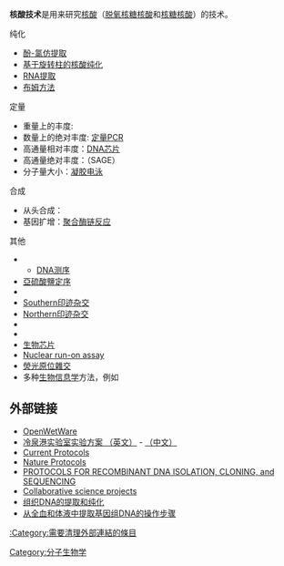 {{for|蛋白质方法|蛋白质方法}}

'''核酸技术'''是用来研究[[核酸|核酸]]（[[脱氧核糖核酸|脱氧核糖核酸]]和[[核糖核酸|核糖核酸]]）的技术。

;纯化
*[[酚-氯仿提取|酚-氯仿提取]]
*[[基于旋转柱的核酸纯化|基于旋转柱的核酸纯化]]
*[[RNA提取|RNA提取]]
*[[布姆方法|布姆方法]]

;定量
*重量上的丰度: {{link-en|光谱定量|Quantification of nucleic acids}}
*数量上的绝对丰度: [[即時PCR|定量PCR]]
*高通量相对丰度：[[DNA微陣列|DNA芯片]]
*高通量绝对丰度：{{le|序列分析基因表达|serial analysis of gene expression}}（SAGE）
*分子量大小：[[凝胶电泳|凝胶电泳]]

;合成
*从头合成：{{link-en|寡核苷酸合成|Oligonucleotide synthesis}}
*基因扩增：[[聚合酶链反应|聚合酶链反应]]

;其他
**[[DNA测序|DNA测序]]
*[[亞硫酸鹽定序|亞硫酸鹽定序]]
*{{link-en|表达克隆|Expression cloning}}
*[[南方墨點法|Southern印迹杂交]]
*[[北方墨點法|Northern印迹杂交]]
*{{link-en|蔗糖密度梯度离心|Sucrose gradient centrifugation}}
*{{link-en|放射生物学研究|Radioactivity in biological research}}
*[[生物芯片|生物芯片]]
*[[Nuclear_run-on|Nuclear run-on assay]]
*[[熒光原位雜交|熒光原位雜交]]
*多种[[生物信息学|生物信息学]]方法，例如

== 外部链接 ==
* [http://openwetware.org/wiki/Protocols OpenWetWare] {{Wayback|url=http://openwetware.org/wiki/Protocols |date=20210202065255 }}
* [http://cshprotocols.cshlp.org/ 冷泉港实验室实验方案 （英文）] {{Wayback|url=http://cshprotocols.cshlp.org/ |date=20210319183417 }} - [https://web.archive.org/web/20130905164147/http://cshlpress.cn/j6.html （中文）]
* [http://www.currentprotocols.com/ Current Protocols] {{Wayback|url=http://www.currentprotocols.com/ |date=20120212011518 }}
* [http://www.nature.com/nprot/index.html Nature Protocols] {{Wayback|url=http://www.nature.com/nprot/index.html |date=20170904100540 }}
* [https://web.archive.org/web/20090822064448/http://www.genome.ou.edu/protocol_book/protocol_index.html PROTOCOLS FOR RECOMBINANT DNA ISOLATION, CLONING, and SEQUENCING]
* [http://www.science-projects.com/ Collaborative science projects] {{Wayback|url=http://www.science-projects.com/ |date=20210227010833 }}
* [http://www.ibioo.com/experiment/dna/purification/2009/7288.html 组织DNA的提取和纯化]{{dead link|date=2018年3月 |bot=InternetArchiveBot |fix-attempted=yes }}
* [http://www.ibioo.com/experiment/dna/purification/2009/6516.html 从全血和体液中提取基因组DNA的操作步骤]{{dead link|date=2018年3月 |bot=InternetArchiveBot |fix-attempted=yes }}

{{分子生物学}}

[[Category:分子生物学|Category:分子生物学]]
[[:Category:需要清理外部連結的條目|:Category:需要清理外部連結的條目]]